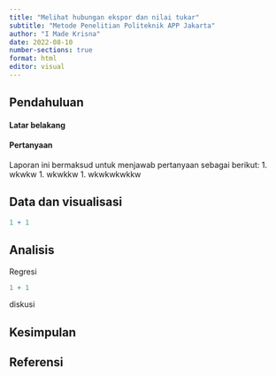 ```yaml
---
title: "Melihat hubungan ekspor dan nilai tukar"
subtitle: "Metode Penelitian Politeknik APP Jakarta"
author: "I Made Krisna"
date: 2022-08-10
number-sections: true
format: html
editor: visual
---
```


## Pendahuluan

#### Latar belakang



#### Pertanyaan

Laporan ini bermaksud untuk menjawab pertanyaan sebagai berikut:
1. wkwkw
1. wkwkkw
1. wkwkwkwkkw

## Data dan visualisasi

```r
1 + 1
```

## Analisis

Regresi

```r
1 + 1
```

diskusi

## Kesimpulan

## Referensi
